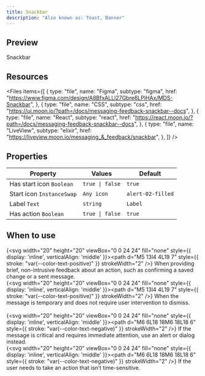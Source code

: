 ```yaml
---
title: Snackbar
description: "Also known as: Toast, Banner"
---
```


## Preview

<div className="w-full bg-primary h-[320px] flex items-center justify-center border border-primary gap-4 not-prose">    
    <div className="moon-snackbar w-[320px]">
      <Icon name="info" />
      Snackbar
    </div>
</div>

## Resources

<Files
  items={[
    {
      type: "file",
      name: "Figma",
      subtype: "figma",
      href: "https://www.figma.com/design/A8BfxALLl27Gbre6LPIHAx/MDS-Snackbar",
    },
    {
      type: "file",
      name: "CSS",
      subtype: "css",
      href: "https://ui.moon.io/?path=/docs/messaging-feedback-snackbar--docs",
    },
    {
      type: "file",
      name: "React",
      subtype: "react",
      href: "https://react.moon.io/?path=/docs/messaging-feedback-snackbar--docs",
    },
    {
      type: "file",
      name: "LiveView",
      subtype: "elixir",
      href: "https://liveview.moon.io/messaging_&_feedback/snackbar",
    },
  ]}
/>

## Properties

| **Property**              | **Values**      | **Default**       |
| ------------------------- | --------------- | ----------------- |
| Has start icon `Boolean`  | `true \| false` | `true`            |
| Start icon `InstanceSwap` | `Any icon`      | `alert-02-filled` |
| Label `Text`              | `string`        | `Label`           |
| Has action `Boolean`      | `true \| false` | `true`            |

## When to use

{<svg width="20" height="20" viewBox="0 0 24 24" fill="none" style={{ display: 'inline', verticalAlign: 'middle' }}><path d="M5 13l4 4L19 7" style={{ stroke: "var(--color-text-positive)" }} strokeWidth="2" /></svg>} When providing brief, non-intrusive feedback about an action, such as confirming a saved change or a sent message. <br/>
{<svg width="20" height="20" viewBox="0 0 24 24" fill="none" style={{ display: 'inline', verticalAlign: 'middle' }}><path d="M5 13l4 4L19 7" style={{ stroke: "var(--color-text-positive)" }} strokeWidth="2" /></svg>} When the message is temporary and does not require user intervention to dismiss. <br/><br/>
{<svg width="20" height="20" viewBox="0 0 24 24" fill="none" style={{ display: 'inline', verticalAlign: 'middle' }}><path d="M6 6L18 18M6 18L18 6" style={{ stroke: "var(--color-text-negative)" }} strokeWidth="2" /></svg>} If the message is critical and requires immediate attention, use an alert or dialog instead. <br/>
{<svg width="20" height="20" viewBox="0 0 24 24" fill="none" style={{ display: 'inline', verticalAlign: 'middle' }}><path d="M6 6L18 18M6 18L18 6" style={{ stroke: "var(--color-text-negative)" }} strokeWidth="2" /></svg>} If the user needs to take an action that isn’t time-sensitive. <br/>
